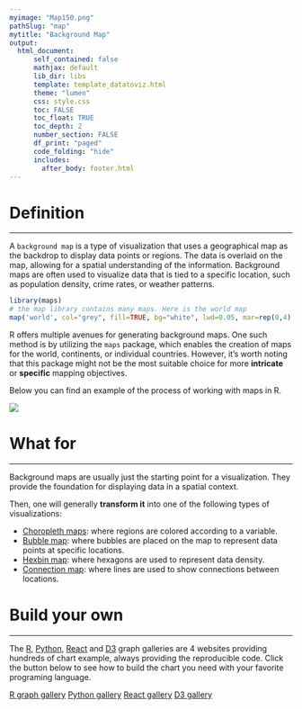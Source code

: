 ```yaml
---
myimage: "Map150.png"
pathSlug: "map"
mytitle: "Background Map"
output:
  html_document:
      self_contained: false
      mathjax: default
      lib_dir: libs
      template: template_datatoviz.html
      theme: "lumen"
      css: style.css
      toc: FALSE
      toc_float: TRUE
      toc_depth: 2
      number_section: FALSE
      df_print: "paged"
      code_folding: "hide"
      includes:
        after_body: footer.html
---
```


<div class="mycontent">

# Definition {#definition}
***
A `background map` is a type of visualization that uses a geographical map as the backdrop to display data points or regions. The data is overlaid on the map, allowing for a spatial understanding of the information. Background maps are often used to visualize data that is tied to a specific location, such as population density, crime rates, or weather patterns.

```r
library(maps)
# the map library contains many maps. Here is the world map
map('world', col="grey", fill=TRUE, bg="white", lwd=0.05, mar=rep(0,4), border=0, ylim=c(-80,80) )
```

R offers multiple avenues for generating background maps. One such method is by utilizing the `maps` package, which enables the creation of maps for the world, continents, or individual countries. However, it's worth noting that this package might not be the most suitable choice for more **intricate** or **specific** mapping objectives.

Below you can find an example of the process of working with maps in R.


![](../img/backgroundMapExplanationNew.png)


# What for
***

Background maps are usually just the starting point for a visualization. They provide the foundation for displaying data in a spatial context.

Then, one will generally **transform it** into one of the following types of visualizations:

- [Choropleth maps](choropleth.html): where regions are colored according to a variable.
- [Bubble map](bubblemap.html): where bubbles are placed on the map to represent data points at specific locations.
- [Hexbin map](hexbinmap.html): where hexagons are used to represent data density.
- [Connection map](../story/MapConnection.html): where lines are used to show connections between locations.



# Build your own {#code}
***

The [R](https://www.r-graph-gallery.com/map.html), [Python](https://www.python-graph-gallery.com/map/), [React](https://www.react-graph-gallery.com/map) and [D3](https://d3-graph-gallery.com/backgroundmap.html) graph galleries are 4 websites providing hundreds of chart example, always providing the reproducible code. Click the button below to see how to build the chart you need with your favorite programing language.

<p>
<a href="https://www.r-graph-gallery.com/map.html" class="btn btn-primary">R graph gallery</a>
<a href="https://python-graph-gallery.com/map/" class="btn btn-primary">Python gallery</a>
<a href="https://www.react-graph-gallery.com/map" class="btn btn-primary">React gallery</a>
<a href="https://d3-graph-gallery.com/backgroundmap.html" class="btn btn-primary">D3 gallery</a>
</p>

</div>














